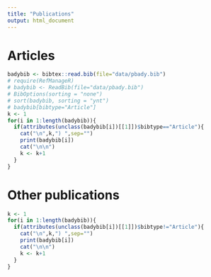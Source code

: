 ```yaml
---
title: "Publications"
output: html_document
---
```



# **Articles**



```r
badybib <- bibtex::read.bib(file="data/pbady.bib")
# require(RefManageR)
# badybib <- ReadBib(file="data/pbady.bib")
# BibOptions(sorting = "none")
# sort(badybib, sorting = "ynt")
# badybib[bibtype="Article"]
k <- 1
for(i in 1:length(badybib)){
  if(attributes(unclass(badybib[i])[[1]])$bibtype=="Article"){
    cat("\n",k,") ",sep="")
    print(badybib[i])
    cat("\n\n")
    k <- k+1
  }
}
```


# **Other publications**


```r
k <- 1
for(i in 1:length(badybib)){
  if(attributes(unclass(badybib[i])[[1]])$bibtype!="Article"){
    cat("\n",k,") ",sep="")
    print(badybib[i])
    cat("\n\n")
    k <- k+1
  }
}
```


